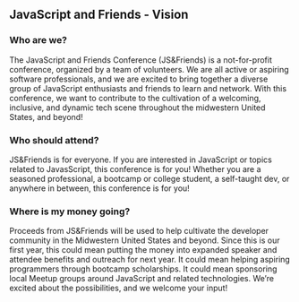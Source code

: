 
<Card>

## JavaScript and Friends - Vision

### Who are we?

The JavaScript and Friends Conference (JS&Friends) is a not-for-profit conference, organized by a team of volunteers.
We are all active or aspiring software professionals, and we are excited to bring together a diverse group of JavaScript enthusiasts
and friends to learn and network. With this conference, we want to contribute to the cultivation of a welcoming, inclusive, and
dynamic tech scene throughout the midwestern United States, and beyond!

### Who should attend?

JS&Friends is for everyone. If you are interested in JavaScript or topics related to JavasScript, this conference is for you!
Whether you are a seasoned professional, a bootcamp or college student, a self-taught dev, or anywhere in between,
this conference is for you!

### Where is my money going?

Proceeds from JS&Friends will be used to help cultivate the developer community in the Midwestern United States and beyond.
Since this is our first year, this could mean putting the money into expanded speaker and attendee benefits and outreach for next year.
It could mean helping aspiring programmers through bootcamp scholarships.
It could mean sponsoring local Meetup groups around JavaScript and related technologies.
We’re excited about the possibilities, and we welcome your input!

</Card>
